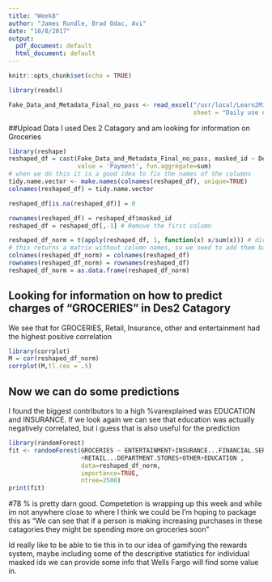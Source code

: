 ```yaml
---
title: "Week8"
author: "James Rundle, Brad Odac, Avi"
date: "10/8/2017"
output:
  pdf_document: default
  html_document: default
---
```


```r
knitr::opts_chunk$set(echo = TRUE)
```


```r
library(readxl)

Fake_Data_and_Metadata_Final_no_pass <- read_excel("/usr/local/Learn2Mine-Main/galaxy-dist/lesson_datasets/Fake+Data+and+Metadata+-+Final+no+pass.xlsx", 
                                                   sheet = "Daily use of a WF credit card ")

```

##Upload Data
I used Des 2 Catagory and am looking for information on Groceries
```r
library(reshape)
reshaped_df = cast(Fake_Data_and_Metadata_Final_no_pass, masked_id ~ Des2,
                   value = 'Payment', fun.aggregate=sum)
# when we do this it is a good idea to fix the names of the columns
tidy.name.vector <- make.names(colnames(reshaped_df), unique=TRUE)
colnames(reshaped_df) = tidy.name.vector
```


```r
reshaped_df[is.na(reshaped_df)] = 0
```




```r
rownames(reshaped_df) = reshaped_df$masked_id
reshaped_df = reshaped_df[,-1] # Remove the first column

reshaped_df_norm = t(apply(reshaped_df, 1, function(x) x/sum(x))) # divide every row by the sum of that row
# this returns a matrix without column names, so we need to add them back and change back to a data frame
colnames(reshaped_df_norm) = colnames(reshaped_df)
rownames(reshaped_df_norm) = rownames(reshaped_df)
reshaped_df_norm = as.data.frame(reshaped_df_norm)
```

## Looking for information on how to predict charges of "GROCERIES" in Des2 Catagory
We see that for GROCERIES, Retail, Insurance, other and entertainment had the highest positive correlation

```r
library(corrplot)
M = cor(reshaped_df_norm)
corrplot(M,tl.cex = .5)
```


## Now we can do some predictions
I found the biggest contributors to a high %varexplained was EDUCATION and INSURANCE. If we look again we can see that education was actually negatively correlated, but i guess that is also useful for the prediction
```r
library(randomForest)
fit <- randomForest(GROCERIES ~ ENTERTAINMENT+INSURANCE...FINANCIAL.SERVICES
                    +RETAIL...DEPARTMENT.STORES+OTHER+EDUCATION ,
                    data=reshaped_df_norm, 
                    importance=TRUE, 
                    ntree=2500)
print(fit)

```




#78 % is pretty darn good.
Competetion is wrapping up this week and while im not anywhere close to where I think we could be I'm hoping to package this as "We can see that if a person is making increasing purchases in these catagories they might be spending more on groceries soon" 

Id really like to be able to tie this in to our idea of gamifying the rewards system, maybe including some of the descriptive statistics for individual masked ids we can provide some info that Wells Fargo will find some value in.
